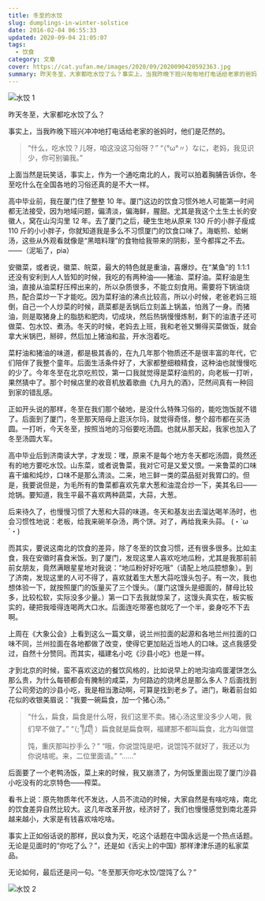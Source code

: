```yaml
---
title: 冬至的水饺
slug: dumplings-in-winter-solstice
date: 2016-02-04 06:55:33
updated: 2020-09-04 21:05:07
tags:
  - 饮食
category: 文章
cover: https://cat.yufan.me/images/2020/09/2020090420592363.jpg
summary: 昨天冬至，大家都吃水饺了么？事实上，当我昨晚下班兴匆匆地打电话给老家的爸妈时，他们是茫然的。
---
```


![水饺 1](https://cat.yufan.me/images/2020/09/2020090421041838.jpg)

<MusicPlayer netease={1952500791} />

昨天冬至，大家都吃水饺了么？

事实上，当我昨晚下班兴冲冲地打电话给老家的爸妈时，他们是茫然的。

> “什么，吃水饺？儿呀，咱这没这习俗呀？”
> “（°ω°〃）なに，老妈，我见识少，你可别骗我。”

上面当然是玩笑话，事实上，作为一个通吃南北的人，我可以拍着胸脯告诉你，冬至吃什么在全国各地的习俗还真的是不大一样。

高中毕业前，我在厦门住了整整 10 年。厦门这边的饮食习惯外地人可能第一时间都无法接受，因为地域问题，偏清淡，偏海鲜，腥甜。尤其是我这个土生土长的安徽人，窝在山沟沟里 12 年。去了厦门之后，硬生生地从原来 130 斤的小胖子瘦成 110 斤的小小胖子，你就知道我是多么不习惯厦门的饮食口味了。海蛎煎、蛤蜊汤，这些从外观看就像是“黑暗料理”的食物给我带来的阴影，至今都挥之不去。——（泥垢了，pia）

安徽菜，或者说，徽菜、皖菜，最大的特色就是重油，喜爆炒。在“某鱼”的 1:1:1 还没有安利到人人皆知的时候，我吃的有两种油——猪油、菜籽油。菜籽油是生油，直接从油菜籽压榨出来的，所以杂质很多，不能立刻食用。需要将下锅油烧热，配合菜炒一下才能吃。因为菜籽油的沸点比较高，所以小时候，老爸老妈三班倒，自己一个人炒菜的时候，蔬菜都是丢锅后立刻盖上锅盖，怕溅了一身。而猪油，则是取猪身上的脂肪和肥肉，切成块，然后热锅慢慢炼制，剩下的油渣子还可做菜、包水饺、煮汤。冬天的时候，老妈去上班，我和老爸又懒得买菜做饭，就会拿大米锅巴，掰碎，然后加上猪油和盐，开水泡着吃。

菜籽油和猪油的味道，都是极其香的，在九几年那个物质还不是很丰富的年代，它们陪伴了我整个童年。后面生活条件好了，大家都整细粮精食，这种油也就慢慢吃的少了。今年冬至在北京吃煎饺，第一口我就觉得是菜籽油煎的，向老板一打听，果然猜中了。那个时候店里的收音机放着歌曲《九月九的酒》，茫然间真有一种回到家的错乱感。

正如开头说的那样，冬至在我们那个破地，是没什么特殊习俗的，能吃饱饭就不错了。后面到了厦门，冬至那天陪母上逛沃尔玛，就觉得奇怪，整个超市都在买汤圆。一打听，今天冬至，按照当地的习俗要吃汤圆。也就从那天起，我家也加入了冬至汤圆大军。

高中毕业后到济南读大学，才发现：嘿，原来不是每个地方冬天都吃汤圆，竟然还有的地方要吃水饺。山东菜，或者说鲁菜，我对它可是又爱又恨。一来鲁菜的口味喜干煸和炖炒，口味不是那么清淡。二来，地三鲜一类的菜品挺对我胃口的。但是，我要说但是，为毛所有的鲁菜都喜欢先拿大葱和油混合炒一下，美其名曰——炝锅。要知道，我生平最不喜欢两种蔬菜，大蒜，大葱。

后来待久了，也慢慢习惯了大葱和大蒜的味道。冬天和基友出去溜达喝羊汤时，也会习惯性地说：老板，给我来碗羊杂汤，两个饼。对了，再给我来头蒜。 (・`ω´・)

而其实，要说这南北的饮食的差异，除了冬至的饮食习惯，还有很多很多。比如主食，我在安徽时喜食米饭。到了厦门，发现这里人喜欢吃地瓜粉，尤其是我那前前前女朋友，竟然满眼星星地对我说：“地瓜粉好好吃哦”（请配上地瓜腔想象）。到了济南，发现这里的人可不得了，喜欢就着生大葱大蒜吃馒头包子。有一次，我也想体验一下，就按照厦门的饭量买了三个馒头。（厦门这馒头是细面的，酵母比较多，比较松软，实际没多少量。）第一口下去我就惊呆了，这馒头真实在，板实板实的，硬把我噎得连喝两大口水。后面连吃带塞也就吃了一个半，妾身吃不下去啊。

上周在《大象公会》上看到这么一篇文章，说兰州拉面的起源和各地兰州拉面的口味不同，兰州拉面在各地都做了改变，使得它更加贴近当地人的口味。这点我感受过，自然十分赞同。而其实，福建名小吃《沙县小吃》也是一样。

才到北京的时候，蛮不喜欢这边的餐饮风格的，比如说早上的地沟油鸡蛋灌饼怎么那么贵，为什么每顿都会有腌制的咸菜，为何路边的烧烤总是那么多人？后面找到了公司旁边的沙县小吃，我是相当激动啊，可算是找到老乡了。进门，瞅着前台如花似的收银美眉说：“我要一碗扁食，加一个猪心汤。”

> “什么，扁食，扁食是什么呀，我们这里不卖。猪心汤这里没多少人喝，我们早不做了。”
> “（;´༎ຶД༎ຶ ）扁食就是扁食啊，福建那不都叫扁食，北方叫做馄饨，重庆那叫抄手么？”
> “哦，你说馄饨是吧，说馄饨不就好了，我还以为你说啥呢。来，二位里面请。”
> “……”

后面要了一个老鸭汤饭，菜上来的时候，我又崩溃了，为何饭里面出现了厦门沙县小吃没有的北京特色——榨菜。

看书上说：原先物质年代不发达，人员不流动的时候，大家自然是有啥吃啥，南北的饮食差异自然比较大。这几年改革开放，经济好了，我们也慢慢感觉到南北差异越来越小，大家是有钱喜欢啥吃啥。

事实上正如俗话说的那样，民以食为天，吃这个话题在中国永远是一个热点话题。无论是见面时的“你吃了么？”，还是如《舌尖上的中国》那样津津乐道的私家菜品。

无论如何，最后还是问一句。“冬至那天你吃水饺/馄饨了么？”

![水饺 2](https://cat.yufan.me/images/2020/09/2020090421041564.jpg)
